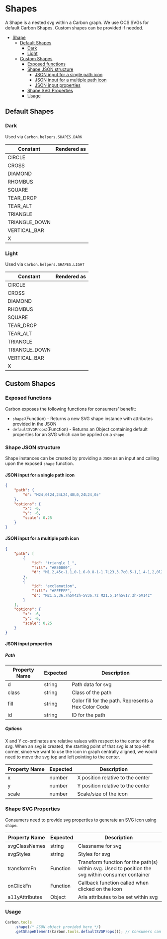 # Shapes

A Shape is a nested svg within a Carbon graph. We use OCS SVGs for default Carbon Shapes.
Custom shapes can be provided if needed.

-   [Shape](#shape)
    -   [Default Shapes](#default-shapes)
        -   [Dark](#dark)
        -   [Light](#light)
    -   [Custom Shapes](#custom-shapes)
        -   [Exposed functions](#exposed-functions)
        -   [Shape JSON structure](#shape-json-structure)
            -   [JSON input for a single path icon](#json-input-for-a-single-path-icon)
            -   [JSON input for a multiple path icon](#json-input-for-a-multiple-path-icon)
            -   [JSON input properties](#json-input-properties)
        -   [Shape SVG Properties](#shape-svg-properties)
        -   [Usage](#usage)

## Default Shapes

### Dark

Used via `Carbon.helpers.SHAPES.DARK`

| Constant      | Rendered as                                                                                                                                                 |
| ------------- | ----------------------------------------------------------------------------------------------------------------------------------------------------------- |
| CIRCLE        | <img width="16px" height="16px" src="https://raw.githubusercontent.com/cerner/one-cerner-style-icons/main/src/icons/S_0001_circle.svg?sanitize=true"/>       |
| CROSS         | <img width="16px" height="16px" src="https://raw.githubusercontent.com/cerner/one-cerner-style-icons/main/src/icons/S_0003_plus.svg?sanitize=true"/>         |
| DIAMOND       | <img width="16px" height="16px" src="https://raw.githubusercontent.com/cerner/one-cerner-style-icons/main/src/icons/S_0008_thinDiamond.svg?sanitize=true"/>  |
| RHOMBUS       | <img width="16px" height="16px" src="https://raw.githubusercontent.com/cerner/one-cerner-style-icons/main/src/icons/S_0002_diamond.svg?sanitize=true"/>      |
| SQUARE        | <img width="16px" height="16px" src="https://raw.githubusercontent.com/cerner/one-cerner-style-icons/main/src/icons/S_0005_square.svg?sanitize=true"/>       |
| TEAR_DROP     | <img width="16px" height="16px" src="https://raw.githubusercontent.com/cerner/one-cerner-style-icons/main/src/icons/S_0006_teardrop.svg?sanitize=true"/>     |
| TEAR_ALT      | <img width="16px" height="16px" src="https://raw.githubusercontent.com/cerner/one-cerner-style-icons/main/src/icons/S_0007_teardropUp.svg?sanitize=true"/>   |
| TRIANGLE      | <img width="16px" height="16px" src="https://raw.githubusercontent.com/cerner/one-cerner-style-icons/main/src/icons/S_0009_triangle.svg?sanitize=true"/>     |
| TRIANGLE_DOWN | <img width="16px" height="16px" src="https://raw.githubusercontent.com/cerner/one-cerner-style-icons/main/src/icons/S_0010_triangleDown.svg?sanitize=true"/> |
| VERTICAL_BAR  | <img width="16px" height="16px" src="https://raw.githubusercontent.com/cerner/one-cerner-style-icons/main/src/icons/S_0004_rectangle.svg?sanitize=true"/>    |
| X             | <img width="16px" height="16px" src="https://raw.githubusercontent.com/cerner/one-cerner-style-icons/main/src/icons/S_0011_x.svg?sanitize=true"/>            |

### Light

Used via `Carbon.helpers.SHAPES.LIGHT`

| Constant      | Rendered as                                                                                                                                                       |
| ------------- | ----------------------------------------------------------------------------------------------------------------------------------------------------------------- |
| CIRCLE        | <img width="16px" height="16px" src="https://raw.githubusercontent.com/cerner/one-cerner-style-icons/main/src/icons/S_0001_circle_light.svg?sanitize=true"/>       |
| CROSS         | <img width="16px" height="16px" src="https://raw.githubusercontent.com/cerner/one-cerner-style-icons/main/src/icons/S_0003_plus_light.svg?sanitize=true"/>         |
| DIAMOND       | <img width="16px" height="16px" src="https://raw.githubusercontent.com/cerner/one-cerner-style-icons/main/src/icons/S_0008_thinDiamond_light.svg?sanitize=true"/>  |
| RHOMBUS       | <img width="16px" height="16px" src="https://raw.githubusercontent.com/cerner/one-cerner-style-icons/main/src/icons/S_0002_diamond_light.svg?sanitize=true"/>      |
| SQUARE        | <img width="16px" height="16px" src="https://raw.githubusercontent.com/cerner/one-cerner-style-icons/main/src/icons/S_0005_square_light.svg?sanitize=true"/>       |
| TEAR_DROP     | <img width="16px" height="16px" src="https://raw.githubusercontent.com/cerner/one-cerner-style-icons/main/src/icons/S_0006_teardrop_light.svg?sanitize=true"/>     |
| TEAR_ALT      | <img width="16px" height="16px" src="https://raw.githubusercontent.com/cerner/one-cerner-style-icons/main/src/icons/S_0007_teardropUp_light.svg?sanitize=true"/>   |
| TRIANGLE      | <img width="16px" height="16px" src="https://raw.githubusercontent.com/cerner/one-cerner-style-icons/main/src/icons/S_0009_triangle_light.svg?sanitize=true"/>     |
| TRIANGLE_DOWN | <img width="16px" height="16px" src="https://raw.githubusercontent.com/cerner/one-cerner-style-icons/main/src/icons/S_0010_triangleDown_light.svg?sanitize=true"/> |
| VERTICAL_BAR  | <img width="16px" height="16px" src="https://raw.githubusercontent.com/cerner/one-cerner-style-icons/main/src/icons/S_0004_rectangle_light.svg?sanitize=true"/>    |
| X             | <img width="16px" height="16px" src="https://raw.githubusercontent.com/cerner/one-cerner-style-icons/main/src/icons/S_0011_x_light.svg?sanitize=true"/>            |


## Custom Shapes
### Exposed functions

Carbon exposes the following functions for consumers' benefit:

-   `shape`:(Function) - Returns a new SVG shape instance with attributes provided in the JSON
-   `defaultSVGProps`:(Function) - Returns an Object containing default properties for an SVG which can be applied on a `shape`

### Shape JSON structure

Shape instances can be created by providing a `JSON` as an input and calling upon the exposed `shape` function.

#### JSON input for a single path icon

```json
{
    "path": {
        "d": "M24,0l24,24L24,48L0,24L24,0z"
    },
    "options": {
        "x": -6,
        "y": -6,
        "scale": 0.25
    }
}
```

#### JSON input for a multiple path icon

```json
{
    "path": [
        {
            "id": "triangle_1_",
            "fill": "#E50000",
            "d": "M1.2,45c-1.1,0-1.6-0.8-1-1.7L23,3.7c0.5-1,1.4-1,2,0l22.8,39.6c0.5,1,0.1,1.7-1,1.7H1.2z"
        },
        {
            "id": "exclamation",
            "fill": "#FFFFFF",
            "d": "M21.5,36.7h5V42h-5V36.7z M21.5,14h5v17.3h-5V14z"
        }
    ],
    "options": {
        "x": -6,
        "y": -6,
        "scale": 0.25
    }
}
```

#### JSON input properties

##### Path

| Property Name | Expected | Description                                          |
| ------------- | -------- | ---------------------------------------------------- |
| d             | string   | Path data for svg                                    |
| class         | string   | Class of the path                                    |
| fill          | string   | Color fill for the path. Represents a Hex Color Code |
| id            | string   | ID for the path                                      |

##### Options

X and Y co-ordinates are relative values with respect to the center of the svg.
When an svg is created, the starting point of that svg is at top-left corner, since we want to use the icon in graph centrally aligned,
we would need to move the svg top and left pointing to the center.

| Property Name | Expected | Description                       |
| ------------- | -------- | --------------------------------- |
| x             | number   | X position relative to the center |
| y             | number   | Y position relative to the center |
| scale         | number   | Scale/size of the icon            |

### Shape SVG Properties

Consumers need to provide svg properties to generate an SVG icon using `shape`.

| Property Name  | Expected | Description                                                                                       |
| -------------- | -------- | ------------------------------------------------------------------------------------------------- |
| svgClassNames  | string   | Classname for svg                                                                                 |
| svgStyles      | string   | Styles for svg                                                                                    |
| transformFn    | Function | Transform function for the path(s) within svg. Used to position the svg within consumer container |
| onClickFn      | Function | Callback function called when clicked on the icon                                                 |
| a11yAttributes | Object   | Aria attributes to be set within svg                                                              |

### Usage

```javascript
Carbon.tools
    .shape(/* JSON object provided here */)
    .getShapeElement(Carbon.tools.defaultSVGProps()); // Consumers can provide their own SVG properties object
```

